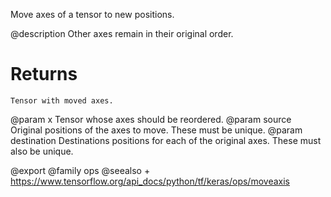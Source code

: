 Move axes of a tensor to new positions.

@description
Other axes remain in their original order.

# Returns
    Tensor with moved axes.

@param x Tensor whose axes should be reordered.
@param source Original positions of the axes to move. These must be unique.
@param destination Destinations positions for each of the original axes.
    These must also be unique.

@export
@family ops
@seealso
+ <https://www.tensorflow.org/api_docs/python/tf/keras/ops/moveaxis>
